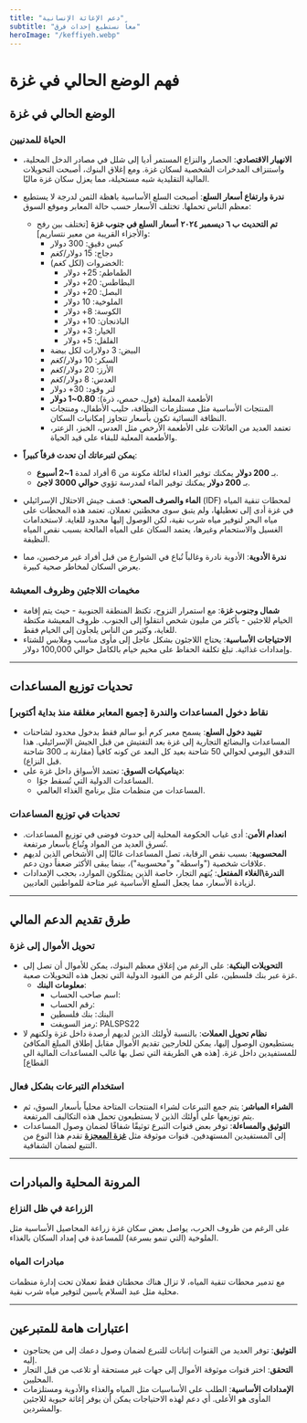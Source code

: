 ```yaml
---
title: "دعم الإغاثة الإنسانية"
subtitle: "معاً نستطيع إحداث فرق"
heroImage: "/keffiyeh.webp"
---
```


# فهم الوضع الحالي في غزة

## الوضع الحالي في غزة

### الحياة للمدنيين
- **الانهيار الاقتصادي**: الحصار والنزاع المستمر أديا إلى شلل في مصادر الدخل المحلية، واستنزاف المدخرات الشخصية لسكان غزة. ومع إغلاق البنوك، أصبحت التحويلات المالية التقليدية شبه مستحيلة، مما يعزل سكان غزة ماليًا.
- **ندرة وارتفاع أسعار السلع**: أصبحت السلع الأساسية باهظة الثمن لدرجة لا يستطيع معظم الناس تحملها. تختلف الأسعار حسب حالة المعابر وموقع السوق:
  - **تم التحديث ب ٦ ديسمبر ٢٠٢٤** **أسعار السلع في جنوب غزة** [تختلف بين رفح والأجزاء القريبة من معبر نتساريم]:
    - كيس دقيق: 300 دولار
    - دجاج: 15 دولار/كغم
    - الخضروات (لكل كغم):
      - الطماطم: 25+ دولار
      - البطاطس: 20+ دولار
      - البصل: 20+ دولار
      - الملوخية: 10 دولار
      - الكوسة: 8+ دولار
      - الباذنجان: 10+ دولار
      - الخيار: 3+ دولار
      - الفلفل: 5+ دولار
    - البيض: 3 دولارات لكل بيضة
    - السكر: 10 دولار/كغم
    - الأرز: 20 دولار/كغم
    - العدس: 8 دولار/كغم
    - لتر وقود: 30+ دولار
    - الأطعمة المعلبة (فول، حمص، ذرة): **0.80~1 دولار**
    - المنتجات الأساسية مثل مستلزمات النظافة، حليب الأطفال، ومنتجات النظافة النسائية تكون بأسعار تتجاوز إمكانيات السكان.
    - تعتمد العديد من العائلات على الأطعمة الأرخص مثل العدس، الخبز، الزعتر، والأطعمة المعلبة للبقاء على قيد الحياة.

- **يمكن لتبرعاتك أن تحدث فرقاً كبيراً**:
  - بـ **200 دولار** يمكنك توفير الغذاء لعائلة مكونة من 6 أفراد لمدة **1~2 أسبوع**.
  - بـ **200 دولار** يمكنك توفير الماء لمدرسة تؤوي **حوالي 3000 لاجئ**.
- **الماء والصرف الصحي**: قصف جيش الاحتلال الإسرائيلي (IDF) لمحطات تنقية المياه في غزة أدى إلى تعطيلها، ولم يتبق سوى محطتين تعملان. تعتمد هذه المحطات على مياه البحر لتوفير مياه شرب نقية، لكن الوصول إليها محدود للغاية. لاستخدامات الغسيل والاستحمام وغيرها، يعتمد السكان على المياه المالحة بسبب نقص المياه النظيفة.
- **ندرة الأدوية**: الأدوية نادرة وغالباً تُباع في الشوارع من قبل أفراد غير مرخصين، مما يعرض السكان لمخاطر صحية كبيرة.

### مخيمات اللاجئين وظروف المعيشة
- **شمال وجنوب غزة**: مع استمرار النزوح، تكتظ المنطقة الجنوبية - حيث يتم إقامة الخيام للاجئين - بأكثر من مليون شخص انتقلوا إلى الجنوب. ظروف المعيشة مكتظة للغاية، وكثير من الناس يلجأون إلى الخيام فقط.
- **الاحتياجات الأساسية**: يحتاج اللاجئون بشكل عاجل إلى مأوى مناسب وملابس للشتاء وإمدادات غذائية. تبلغ تكلفة الحفاظ على مخيم خيام بالكامل حوالي 100,000 دولار.

---

## تحديات توزيع المساعدات

### نقاط دخول المساعدات والندرة [**جميع المعابر مغلقة منذ بداية أكتوبر**]
- **تقييد دخول السلع**: يسمح معبر كرم أبو سالم فقط بدخول محدود لشاحنات المساعدات والبضائع التجارية إلى غزة بعد التفتيش من قبل الجيش الإسرائيلي. هذا التدفق اليومي لحوالي 50 شاحنة بعيد كل البعد عن كونه كافياً (مقارنة بـ 300 شاحنة قبل النزاع). 
- **ديناميكيات السوق**: تعتمد الأسواق داخل غزة على:
  - المساعدات الدولية التي تُسقط جوًا.
  - المساعدات من منظمات مثل برنامج الغذاء العالمي.

### تحديات في توزيع المساعدات
- **انعدام الأمن**: أدى غياب الحكومة المحلية إلى حدوث فوضى في توزيع المساعدات. تُسرق العديد من المواد وتُباع بأسعار مرتفعة.
- **المحسوبية**: بسبب نقص الرقابة، تصل المساعدات غالبًا إلى الأشخاص الذين لديهم علاقات شخصية ("واسطة" و"محسوبية")، بينما يبقى الأكثر ضعفاً دون دعم.
- **الندرة\الغلاء المفتعل**: يُتهم التجار، خاصة الذين يمتلكون الموارد، بحجب الإمدادات لزيادة الأسعار، مما يجعل السلع الأساسية غير متاحة للمواطنين العاديين.

---

## طرق تقديم الدعم المالي

### تحويل الأموال إلى غزة
- **التحويلات البنكية**: على الرغم من إغلاق معظم البنوك، يمكن للأموال أن تصل إلى غزة عبر بنك فلسطين، على الرغم من القيود الدولية التي تجعل هذه التحويلات صعبة.
  - **معلومات البنك**:
    - اسم صاحب الحساب: 
    - رقم الحساب: 
    - البنك: بنك فلسطين
    - رمز السويفت: PALSPS22
- **نظام تحويل العملات**: بالنسبة لأولئك الذين لديهم أرصدة داخل غزة ولكنهم لا يستطيعون الوصول إليها، يمكن للخارجين تقديم الأموال مقابل إطلاق المبلغ المكافئ للمستفيدين داخل غزة. [هذه هي الطريقة التي تصل بها غالب المساعدات المالية الى القطاع]

### استخدام التبرعات بشكل فعال
- **الشراء المباشر**: يتم جمع التبرعات لشراء المنتجات المتاحة محلياً بأسعار السوق، ثم يتم توزيعها على أولئك الذين لا يستطيعون تحمل هذه التكاليف المرتفعة.
- **التوثيق والمساءلة**: توفر بعض قنوات التبرع توثيقًا شفافًا لضمان وصول المساعدات إلى المستفيدين المستهدفين. قنوات موثوقة مثل [**غزة المعجزة**](https://www.youtube.com/@alaa.abed.razeq.abouda) تقدم هذا النوع من التتبع لضمان الشفافية.

---

## المرونة المحلية والمبادرات

### الزراعة في ظل النزاع
على الرغم من ظروف الحرب، يواصل بعض سكان غزة زراعة المحاصيل الأساسية مثل الملوخية (التي تنمو بسرعة) للمساعدة في إمداد السكان بالغذاء.

### مبادرات المياه
مع تدمير محطات تنقية المياه، لا تزال هناك محطتان فقط تعملان تحت إدارة منظمات محلية مثل عبد السلام ياسين لتوفير مياه شرب نقية.

---

## اعتبارات هامة للمتبرعين
- **التوثيق**: توفر العديد من القنوات إثباتات للتبرع لضمان وصول دعمك إلى من يحتاجون إليه.
- **التحقق**: اختر قنوات موثوقة الأموال إلى جهات غير مستحقة أو تلاعب من قبل التجار المحليين.
- **الإمدادات الأساسية**: الطلب على الأساسيات مثل المياه والغذاء والأدوية ومستلزمات المأوى هو الأعلى. أي دعم لهذه الاحتياجات يمكن أن يوفر إغاثة حيوية للاجئين والمشردين.
